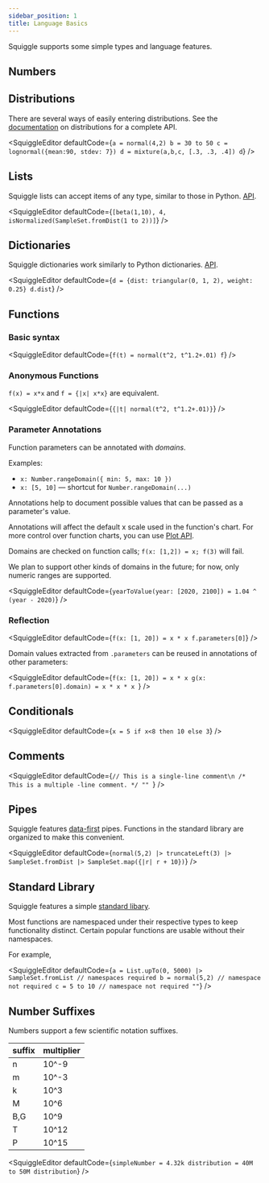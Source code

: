 ```yaml
---
sidebar_position: 1
title: Language Basics
---
```



Squiggle supports some simple types and language features.

## Numbers

<SquiggleEditor defaultCode="4.32" />

## Distributions

There are several ways of easily entering distributions. See the [documentation](/docs/Api/Dist/) on distributions for a complete API.

<SquiggleEditor
  defaultCode={`a = normal(4,2)
b = 30 to 50
c = lognormal({mean:90, stdev: 7})
d = mixture(a,b,c, [.3, .3, .4])
d`}
/>

## Lists

Squiggle lists can accept items of any type, similar to those in Python. [API](/docs/Api/List).

<SquiggleEditor
  defaultCode={`[beta(1,10), 4, isNormalized(SampleSet.fromDist(1 to 2))]`}
/>

## Dictionaries

Squiggle dictionaries work similarly to Python dictionaries. [API](/docs/Api/Dictionary).

<SquiggleEditor
  defaultCode={`d = {dist: triangular(0, 1, 2), weight: 0.25}
d.dist`}
/>

## Functions

### Basic syntax

<SquiggleEditor
  defaultCode={`f(t) = normal(t^2, t^1.2+.01)
f`}
/>

### Anonymous Functions

`f(x) = x*x` and `f = {|x| x*x}` are equivalent.

<SquiggleEditor defaultCode={`{|t| normal(t^2, t^1.2+.01)}`} />

### Parameter Annotations

Function parameters can be annotated with _domains_.

Examples:

- `x: Number.rangeDomain({ min: 5, max: 10 })`
- `x: [5, 10]` — shortcut for `Number.rangeDomain(...)`

Annotations help to document possible values that can be passed as a parameter's value.

Annotations will affect the default x scale used in the function's chart. For more control over function charts, you can use [Plot API](/docs/Api/Plot).

Domains are checked on function calls; `f(x: [1,2]) = x; f(3)` will fail.

We plan to support other kinds of domains in the future; for now, only numeric ranges are supported.

<SquiggleEditor
  defaultCode={`yearToValue(year: [2020, 2100]) = 1.04 ^ (year - 2020)`}
/>

### Reflection

<SquiggleEditor
  defaultCode={`f(x: [1, 20]) = x * x
f.parameters[0]`}
/>

Domain values extracted from `.parameters` can be reused in annotations of other parameters:

<SquiggleEditor
  defaultCode={`f(x: [1, 20]) = x * x
g(x: f.parameters[0].domain) = x * x * x
`}
/>

## Conditionals

<SquiggleEditor
  defaultCode={`x = 5
if x<8 then 10 else 3`}
/>

## Comments

<SquiggleEditor
  defaultCode={`// This is a single-line comment\n
/*
This is a multiple
-line comment.
*/
""
`}
/>

## Pipes

Squiggle features [data-first](https://www.javierchavarri.com/data-first-and-data-last-a-comparison/) pipes. Functions in the standard library are organized to make this convenient.

<SquiggleEditor
  defaultCode={`normal(5,2) |> truncateLeft(3) |> SampleSet.fromDist |> SampleSet.map({|r| r + 10})`}
/>

## Standard Library

Squiggle features a simple [standard libary](/docs/Api/Dist).

Most functions are namespaced under their respective types to keep functionality distinct. Certain popular functions are usable without their namespaces.

For example,

<SquiggleEditor
  defaultCode={`a = List.upTo(0, 5000) |> SampleSet.fromList // namespaces required
b = normal(5,2) // namespace not required
c = 5 to 10 // namespace not required
""`}
/>

## Number Suffixes

Numbers support a few scientific notation suffixes.

| suffix | multiplier |
| ------ | ---------- |
| n      | 10^-9      |
| m      | 10^-3      |
| k      | 10^3       |
| M      | 10^6       |
| B,G    | 10^9       |
| T      | 10^12      |
| P      | 10^15      |

<SquiggleEditor
  defaultCode={`simpleNumber = 4.32k
distribution = 40M to 50M
distribution`}
/>
